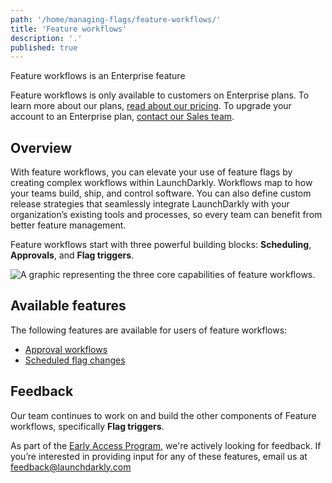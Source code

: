 ```yaml
---
path: '/home/managing-flags/feature-workflows/'
title: 'Feature workflows'
description: '.'
published: true
---
```


<Callout intent="info">
<CalloutTitle>Feature workflows is an Enterprise feature</CalloutTitle>
<CalloutDescription>

Feature workflows is only available to customers on Enterprise plans. To learn more about our plans, [read about our pricing](https://launchdarkly.com/pricing). To upgrade your account to an Enterprise plan, [contact our Sales team](mailto:sales@launchdarkly.com).

</CalloutDescription>
</Callout>

## Overview

With feature workflows, you can elevate your use of feature flags by creating complex workflows within LaunchDarkly. Workflows map to how your teams build, ship, and control software. You can also define custom release strategies that seamlessly integrate LaunchDarkly with your organization’s existing tools and processes, so every team can benefit from better feature management.

Feature workflows start with three powerful building blocks: **Scheduling**, **Approvals**, and **Flag triggers**. 

![A graphic representing the three core capabilities of feature workflows.](../../images/workflows-core-capabilities.png) 

## Available features

The following features are available for users of feature workflows:

* [Approval workflows](/home/managing-flags/feature-workflows/approvals)
* [Scheduled flag changes](/home/managing-flags/feature-workflows/scheduled-changes)

## Feedback

Our team continues to work on and build the other components of Feature workflows, specifically **Flag triggers**. 

As part of the [Early Access Program](https://docs.google.com/forms/d/e/1FAIpQLScJ5qCC_RZTW9pPSXVZk9HaKzpltNAeoQb2t6gh7dLicwQWQQ/viewform), we're actively looking for feedback. If you’re interested in providing input for any of these features, email us at feedback@launchdarkly.com

